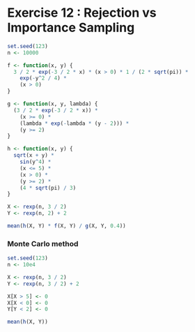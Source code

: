 # Exercise 12 : Rejection vs Importance Sampling
```r
set.seed(123)
n <- 10000

f <- function(x, y) {
  3 / 2 * exp(-3 / 2 * x) * (x > 0) * 1 / (2 * sqrt(pi)) *
    exp(-y^2 / 4) *
    (x > 0)
}

g <- function(x, y, lambda) {
  (3 / 2 * exp(-3 / 2 * x)) *
    (x >= 0) *
    (lambda * exp(-lambda * (y - 2))) *
    (y >= 2)
}

h <- function(x, y) {
  sqrt(x + y) *
    sin(y^4) *
    (x <= 5) *
    (x > 0) *
    (y >= 2) *
    (4 * sqrt(pi) / 3)
}

X <- rexp(n, 3 / 2)
Y <- rexp(n, 2) + 2

mean(h(X, Y) * f(X, Y) / g(X, Y, 0.4))
```

### Monte Carlo method

```r
set.seed(123)
n <- 10e4

X <- rexp(n, 3 / 2)
Y <- rexp(n, 3 / 2) + 2

X[X > 5] <- 0
X[X < 0] <- 0
Y[Y < 2] <- 0

mean(h(X, Y))
```